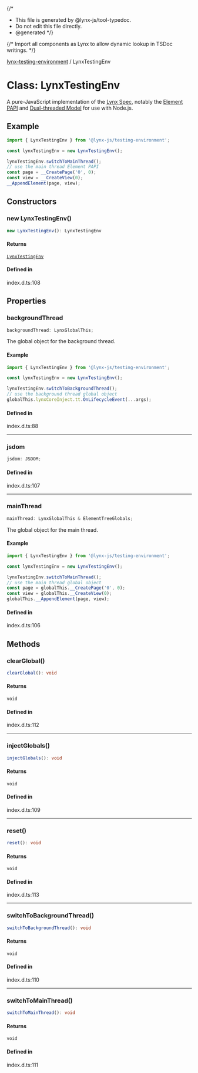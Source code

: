 {/*
* This file is generated by @lynx-js/tool-typedoc.
* Do not edit this file directly.
* @generated
*/}

{/* Import all components as Lynx to allow dynamic lookup in TSDoc writings. */}


[lynx-testing-environment](/api/lynx-testing-environment/index.mdx) / LynxTestingEnv

# Class: LynxTestingEnv

A pure-JavaScript implementation of the [Lynx Spec](https://lynxjs.org/guide/spec.html),
notably the [Element PAPI](https://lynxjs.org/api/engine/element-api) and [Dual-threaded Model](https://lynxjs.org/guide/spec#dual-threaded-model) for use with Node.js.

## Example

```ts
import { LynxTestingEnv } from '@lynx-js/testing-environment';

const lynxTestingEnv = new LynxTestingEnv();

lynxTestingEnv.switchToMainThread();
// use the main thread Element PAPI
const page = __CreatePage('0', 0);
const view = __CreateView(0);
__AppendElement(page, view);

```

## Constructors

### new LynxTestingEnv()

```ts
new LynxTestingEnv(): LynxTestingEnv
```

#### Returns

[`LynxTestingEnv`](/api/lynx-testing-environment/Class.LynxTestingEnv.mdx)

#### Defined in

index.d.ts:108

## Properties

### backgroundThread

```ts
backgroundThread: LynxGlobalThis;
```

The global object for the background thread.

#### Example

```ts
import { LynxTestingEnv } from '@lynx-js/testing-environment';

const lynxTestingEnv = new LynxTestingEnv();

lynxTestingEnv.switchToBackgroundThread();
// use the background thread global object
globalThis.lynxCoreInject.tt.OnLifecycleEvent(...args);
```

#### Defined in

index.d.ts:88

***

### jsdom

```ts
jsdom: JSDOM;
```

#### Defined in

index.d.ts:107

***

### mainThread

```ts
mainThread: LynxGlobalThis & ElementTreeGlobals;
```

The global object for the main thread.

#### Example

```ts
import { LynxTestingEnv } from '@lynx-js/testing-environment';

const lynxTestingEnv = new LynxTestingEnv();

lynxTestingEnv.switchToMainThread();
// use the main thread global object
const page = globalThis.__CreatePage('0', 0);
const view = globalThis.__CreateView(0);
globalThis.__AppendElement(page, view);
```

#### Defined in

index.d.ts:106

## Methods

### clearGlobal()

```ts
clearGlobal(): void
```

#### Returns

`void`

#### Defined in

index.d.ts:112

***

### injectGlobals()

```ts
injectGlobals(): void
```

#### Returns

`void`

#### Defined in

index.d.ts:109

***

### reset()

```ts
reset(): void
```

#### Returns

`void`

#### Defined in

index.d.ts:113

***

### switchToBackgroundThread()

```ts
switchToBackgroundThread(): void
```

#### Returns

`void`

#### Defined in

index.d.ts:110

***

### switchToMainThread()

```ts
switchToMainThread(): void
```

#### Returns

`void`

#### Defined in

index.d.ts:111
